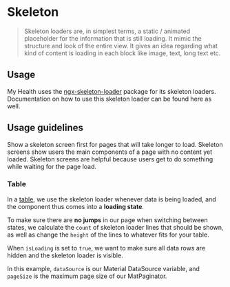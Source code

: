 
<Meta title="Angular Components/Progress Indicators/Skeleton" />

# Skeleton

> Skeleton loaders are, in simplest terms, a static / animated placeholder for the information that is still loading. It mimic the structure and look of the entire view.
> It gives an idea regarding what kind of content is loading in each block like image, text, long text etc.

<Canvas of={ProgressStories.Skeleton} sourceState="none" />

## Usage

My Health uses the [ngx-skeleton-loader](https://www.npmjs.com/package/ngx-skeleton-loader) package for its skeleton loaders.
Documentation on how to use this skeleton loader can be found here as well.

## Usage guidelines

Show a skeleton screen first for pages that will take longer to load.
Skeleton screens show users the main components of a page with no content yet loaded.
Skeleton screens are helpful because users get to do something while waiting for the page load.

### Table

In a [table](/docs/components-table--docs), we use the skeleton loader whenever data is being loaded, and the component thus comes into a **loading state**.

To make sure there are **no jumps** in our page when switching between states, we calculate the `count` of skeleton loader lines that should be shown,
as well as change the `height` of the lines to whatever fits for your table.

When `isLoading` is set to `true`, we want to make sure all data rows are hidden and the skeleton loader is visible.

In this example, `dataSource` is our Material DataSource variable, and `pageSize` is the maximum page size of our MatPaginator.

```ts
dataSource: MatTableDataSource<any> = new MatTableDataSource<any>([]);
pageSize: number = 10;
isLoading: boolean = false;
```

```html
  ...
  <!-- Data row -->
  <tr [hidden]="isLoading" mat-row *matRowDef="let row; columns: columns"></tr>
</table>

@if (isLoading) {
  <ngx-skeleton-loader
    [count]="dataSource.data.length <= 0 ? 3 : dataSource.data.length > pageSize ? pageSize : dataSource.data.length"
    appearance="line"
    [theme]="{
      height: '47px',
      margin: '0'
    }"
  />
}
```
